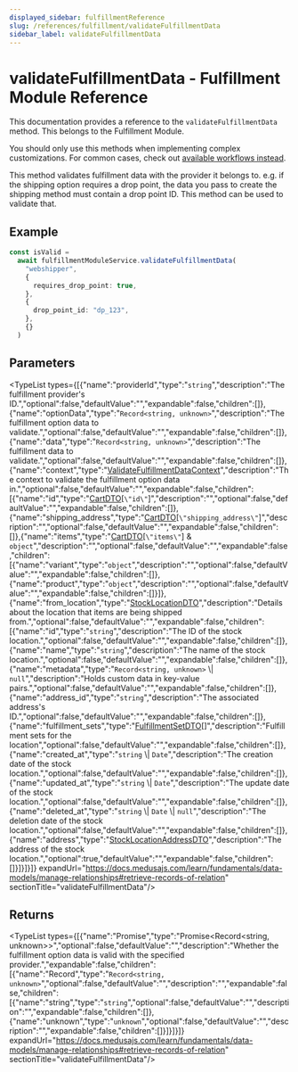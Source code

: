```yaml
---
displayed_sidebar: fulfillmentReference
slug: /references/fulfillment/validateFulfillmentData
sidebar_label: validateFulfillmentData
---
```



# validateFulfillmentData - Fulfillment Module Reference

This documentation provides a reference to the `validateFulfillmentData` method. This belongs to the Fulfillment Module.

<Note>

You should only use this methods when implementing complex customizations. For common cases, check out [available workflows instead](/medusa-workflows-reference).

</Note>

This method validates fulfillment data with the provider it belongs to.
  e.g. if the shipping option requires a drop point, the data you pass to create the
  shipping method must contain a drop point ID. This method can be used to
  validate that.

## Example

```ts
const isValid =
  await fulfillmentModuleService.validateFulfillmentData(
    "webshipper",
    {
      requires_drop_point: true,
    },
    {
      drop_point_id: "dp_123",
    },
    {}
  )
```

## Parameters

<TypeList types={[{"name":"providerId","type":"`string`","description":"The fulfillment provider's ID.","optional":false,"defaultValue":"","expandable":false,"children":[]},{"name":"optionData","type":"`Record<string, unknown>`","description":"The fulfillment option data to validate.","optional":false,"defaultValue":"","expandable":false,"children":[]},{"name":"data","type":"`Record<string, unknown>`","description":"The fulfillment data to validate.","optional":false,"defaultValue":"","expandable":false,"children":[]},{"name":"context","type":"[ValidateFulfillmentDataContext](../../../types/fulfillment.ValidateFulfillmentDataContext/page.mdx)","description":"The context to validate the fulfillment option data in.","optional":false,"defaultValue":"","expandable":false,"children":[{"name":"id","type":"[CartDTO](../../../interfaces/fulfillment.CartDTO/page.mdx)[`\"id\"`]","description":"","optional":false,"defaultValue":"","expandable":false,"children":[]},{"name":"shipping_address","type":"[CartDTO](../../../interfaces/fulfillment.CartDTO/page.mdx)[`\"shipping_address\"`]","description":"","optional":false,"defaultValue":"","expandable":false,"children":[]},{"name":"items","type":"[CartDTO](../../../interfaces/fulfillment.CartDTO/page.mdx)[`\"items\"`] & `object`","description":"","optional":false,"defaultValue":"","expandable":false,"children":[{"name":"variant","type":"`object`","description":"","optional":false,"defaultValue":"","expandable":false,"children":[]},{"name":"product","type":"`object`","description":"","optional":false,"defaultValue":"","expandable":false,"children":[]}]},{"name":"from_location","type":"[StockLocationDTO](../../../types/fulfillment.StockLocationDTO/page.mdx)","description":"Details about the location that items are being shipped from.","optional":false,"defaultValue":"","expandable":false,"children":[{"name":"id","type":"`string`","description":"The ID of the stock location.","optional":false,"defaultValue":"","expandable":false,"children":[]},{"name":"name","type":"`string`","description":"The name of the stock location.","optional":false,"defaultValue":"","expandable":false,"children":[]},{"name":"metadata","type":"`Record<string, unknown>` \\| `null`","description":"Holds custom data in key-value pairs.","optional":false,"defaultValue":"","expandable":false,"children":[]},{"name":"address_id","type":"`string`","description":"The associated address's ID.","optional":false,"defaultValue":"","expandable":false,"children":[]},{"name":"fulfillment_sets","type":"[FulfillmentSetDTO](../../../interfaces/fulfillment.FulfillmentSetDTO/page.mdx)[]","description":"Fulfillment sets for the location","optional":false,"defaultValue":"","expandable":false,"children":[]},{"name":"created_at","type":"`string` \\| `Date`","description":"The creation date of the stock location.","optional":false,"defaultValue":"","expandable":false,"children":[]},{"name":"updated_at","type":"`string` \\| `Date`","description":"The update date of the stock location.","optional":false,"defaultValue":"","expandable":false,"children":[]},{"name":"deleted_at","type":"`string` \\| `Date` \\| `null`","description":"The deletion date of the stock location.","optional":false,"defaultValue":"","expandable":false,"children":[]},{"name":"address","type":"[StockLocationAddressDTO](../../../types/fulfillment.StockLocationAddressDTO/page.mdx)","description":"The address of the stock location.","optional":true,"defaultValue":"","expandable":false,"children":[]}]}]}]} expandUrl="https://docs.medusajs.com/learn/fundamentals/data-models/manage-relationships#retrieve-records-of-relation" sectionTitle="validateFulfillmentData"/>

## Returns

<TypeList types={[{"name":"Promise","type":"Promise&#60;Record&#60;string, unknown&#62;&#62;","optional":false,"defaultValue":"","description":"Whether the fulfillment option data is valid with the specified provider.","expandable":false,"children":[{"name":"Record","type":"`Record<string, unknown>`","optional":false,"defaultValue":"","description":"","expandable":false,"children":[{"name":"string","type":"`string`","optional":false,"defaultValue":"","description":"","expandable":false,"children":[]},{"name":"unknown","type":"`unknown`","optional":false,"defaultValue":"","description":"","expandable":false,"children":[]}]}]}]} expandUrl="https://docs.medusajs.com/learn/fundamentals/data-models/manage-relationships#retrieve-records-of-relation" sectionTitle="validateFulfillmentData"/>
